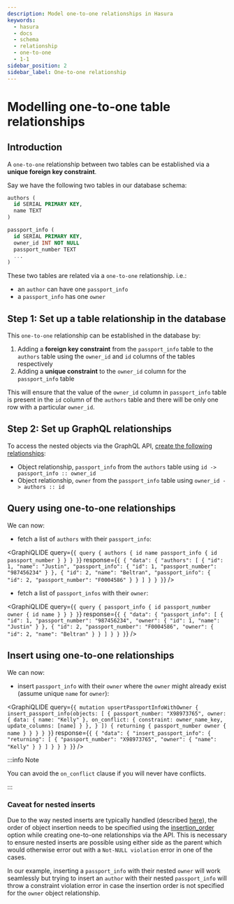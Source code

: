 ```yaml
---
description: Model one-to-one relationships in Hasura
keywords:
  - hasura
  - docs
  - schema
  - relationship
  - one-to-one
  - 1-1
sidebar_position: 2
sidebar_label: One-to-one relationship
---
```



# Modelling one-to-one table relationships

## Introduction

A `one-to-one` relationship between two tables can be established via a
**unique foreign key constraint**.

Say we have the following two tables in our database schema:

```sql
authors (
  id SERIAL PRIMARY KEY,
  name TEXT
)

passport_info (
  id SERIAL PRIMARY KEY,
  owner_id INT NOT NULL
  passport_number TEXT
  ...
)
```

These two tables are related via a `one-to-one` relationship. i.e.:

-   an `author` can have one `passport_info`
-   a `passport_info` has one `owner`

## Step 1: Set up a table relationship in the database

This `one-to-one` relationship can be established in the database by:

1.  Adding a **foreign key constraint** from the `passport_info` table
    to the `authors` table using the `owner_id` and `id` columns of the
    tables respectively
2.  Adding a **unique constraint** to the `owner_id` column for the
    `passport_info` table

This will ensure that the value of the `owner_id` column in
`passport_info` table is present in the `id` column of the `authors`
table and there will be only one row with a particular `owner_id`.

## Step 2: Set up GraphQL relationships

To access the nested objects via the GraphQL API,
[create the following relationships](/graphql/core/databases/postgres/schema/table-relationships/create.mdx):

-   Object relationship, `passport_info` from the `authors` table using
    `id -> passport_info :: owner_id`
-   Object relationship, `owner` from the `passport_info` table using
    `owner_id -> authors :: id`

## Query using one-to-one relationships

We can now:

-   fetch a list of `authors` with their `passport_info`:

<GraphiQLIDE
  query={`{
    query {
authors {
id
name
passport_info {
id
passport_number
}
}
}
  }`}
  response={`{
  {
"data": {
"authors": [
{
"id": 1,
"name": "Justin",
"passport_info": {
"id": 1,
"passport_number": "987456234"
}
},
{
"id": 2,
"name": "Beltran",
"passport_info": {
"id": 2,
"passport_number": "F0004586"
}
}
]
}
}
  }`}
/>

-   fetch a list of `passport_infos` with their `owner`:

<GraphiQLIDE
  query={`{
    query {
passport_info {
id
passport_number
owner {
id
name
}
}
}
  }`}
  response={`{
  {
"data": {
"passport_info": [
{
"id": 1,
"passport_number": "987456234",
"owner": {
"id": 1,
"name": "Justin"
}
},
{
"id": 2,
"passport_number": "F0004586",
"owner": {
"id": 2,
"name": "Beltran"
}
}
]
}
}
  }`}
/>

## Insert using one-to-one relationships

We can now:

-   insert `passport_info` with their `owner` where the `owner` might
    already exist (assume unique `name` for `owner`):

<GraphiQLIDE
  query={`{
    mutation upsertPassportInfoWithOwner {
insert_passport_info(objects: [
{
passport_number: "X98973765",
owner: {
data: {
name: "Kelly"
},
on_conflict: {
constraint: owner_name_key,
update_columns: [name]
}
},
}
]) {
returning {
passport_number
owner {
name
}
}
}
}
  }`}
  response={`{
  {
"data": {
"insert_passport_info": {
"returning": [
{
"passport_number": "X98973765",
"owner": {
"name": "Kelly"
}
}
]
}
}
}
  }`}
/>

:::info Note

You can avoid the `on_conflict` clause if you will never have conflicts.

:::

### Caveat for nested inserts

Due to the way nested inserts are typically handled (described
[here](https://hasura.io/docs/latest/graphql/core/databases/postgres/mutations/insert.mdx)), the order of object insertion needs to be
specified using the [insertion_order](/graphql/core/api-reference/syntax-defs.mdx) option
while creating one-to-one relationships via the API. This is necessary
to ensure nested inserts are possible using either side as the parent
which would otherwise error out with a `Not-NULL violation` error in one
of the cases.

In our example, inserting a `passport_info` with their nested `owner`
will work seamlessly but trying to insert an `author` with their nested
`passport_info` will throw a constraint violation error in case the
insertion order is not specified for the `owner` object relationship.
